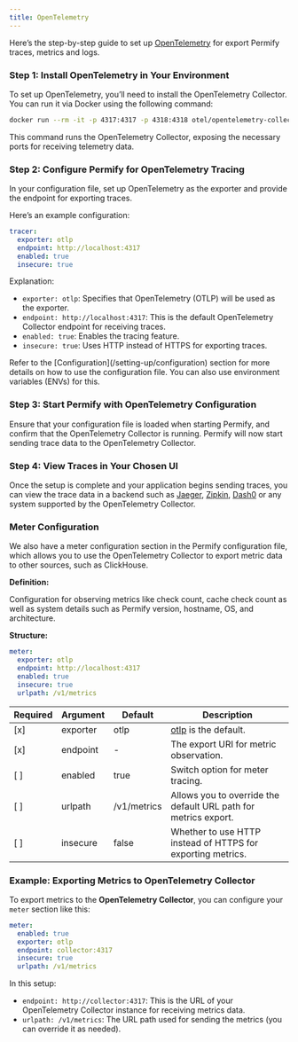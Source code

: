 ```yaml
---
title: OpenTelemetry
---
```


Here’s the step-by-step guide to set up [OpenTelemetry](https://opentelemetry.io/) for export Permify traces, metrics and logs.

### Step 1: Install OpenTelemetry in Your Environment

To set up OpenTelemetry, you’ll need to install the OpenTelemetry Collector. You can run it via Docker using the following command:

```bash
docker run --rm -it -p 4317:4317 -p 4318:4318 otel/opentelemetry-collector:latest
```

This command runs the OpenTelemetry Collector, exposing the necessary ports for receiving telemetry data.

### Step 2: Configure Permify for OpenTelemetry Tracing

In your configuration file, set up OpenTelemetry as the exporter and provide the endpoint for exporting traces.

Here’s an example configuration:

```yaml
tracer:
  exporter: otlp
  endpoint: http://localhost:4317
  enabled: true
  insecure: true
```

Explanation:
- `exporter: otlp`: Specifies that OpenTelemetry (OTLP) will be used as the exporter.
- `endpoint: http://localhost:4317`: This is the default OpenTelemetry Collector endpoint for receiving traces.
- `enabled: true`: Enables the tracing feature.
- `insecure: true`: Uses HTTP instead of HTTPS for exporting traces.

<Info>
Refer to the [Configuration](/setting-up/configuration) section for more details on how to use the configuration file. You can also use environment variables (ENVs) for this.
</Info>

### Step 3: Start Permify with OpenTelemetry Configuration

Ensure that your configuration file is loaded when starting Permify, and confirm that the OpenTelemetry Collector is running. Permify will now start sending trace data to the OpenTelemetry Collector.

### Step 4: View Traces in Your Chosen UI

Once the setup is complete and your application begins sending traces, you can view the trace data in a backend such as [Jaeger](https://www.jaegertracing.io), [Zipkin](https://zipkin.io), [Dash0](https://www.dash0.com) or any system supported by the OpenTelemetry Collector.

### Meter Configuration

We also have a meter configuration section in the Permify configuration file, which allows you to use the OpenTelemetry Collector to export metric data to other sources, such as ClickHouse.

**Definition:**

Configuration for observing metrics like check count, cache check count as well as system details such as Permify version, hostname, OS, and architecture.

**Structure:**

```yaml
meter:
  exporter: otlp
  endpoint: http://localhost:4317
  enabled: true
  insecure: true
  urlpath: /v1/metrics
```

| Required | Argument | Default | Description                                                  |
|----------|----------|---------|--------------------------------------------------------------|
| [x]      | exporter | otlp    | [otlp](https://opentelemetry.io/docs/collector/) is the default. |
| [x]      | endpoint | -       | The export URI for metric observation.                       |
| [ ]      | enabled  | true    | Switch option for meter tracing.                             |
| [ ]      | urlpath  | /v1/metrics | Allows you to override the default URL path for metrics export. |
| [ ]      | insecure | false   | Whether to use HTTP instead of HTTPS for exporting metrics.   |

### Example: Exporting Metrics to OpenTelemetry Collector

To export metrics to the **OpenTelemetry Collector**, you can configure your `meter` section like this:

```yaml
meter:
  enabled: true
  exporter: otlp
  endpoint: collector:4317
  insecure: true
  urlpath: /v1/metrics
```

In this setup:
- `endpoint: http://collector:4317`: This is the URL of your OpenTelemetry Collector instance for receiving metrics data.
- `urlpath: /v1/metrics`: The URL path used for sending the metrics (you can override it as needed).